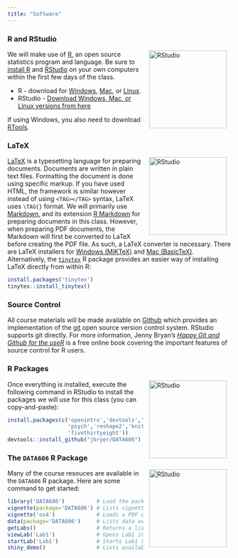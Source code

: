 ```yaml
---
title: "Software"
---
```


### R and RStudio

<img src='/images/hex/RStudio.png' alt = 'RStudio' align = 'right'  style="height:175px; padding-left:10px; padding-right:10px;"/>

We will make use of [R](http://r-project.org), an open source statistics program and language. Be sure to [install R](http://cran.r-project.org/) and [RStudio](http://rstudio.com) on your own computers within the first few days of the class.

* R - download for [Windows](http://cran.r-project.org/bin/windows/base/), [Mac](http://cran.r-project.org/bin/macosx/), or [Linux](https://cran.r-project.org).
* RStudio - [Download Windows, Mac, or Linux versions from here](https://rstudio.com/products/rstudio/download/#download)

If using Windows, you also need to download [RTools](http://cran.r-project.org/bin/windows/Rtools/).


### LaTeX

<img src='/images/hex/tinytex.png' alt = 'RStudio' align = 'right'  style="height:175px; padding-left:10px; padding-right:10px;"/>

[LaTeX](https://www.latex-project.org/) is a typesetting language for preparing documents. Documents are written in plain text files. Formatting the document is done using specific markup. If you have used HTML, the framework is similar however instead of using `<TAG></TAG>` syntax, LaTeX uses `\TAG{}` format. We will primarily use [Markdown](https://daringfireball.net/projects/markdown/), and its extension [R Markdown](https://rmarkdown.rstudio.com/) for preparing documents in this class. However, when preparing PDF documents, the Markdown will first be converted to LaTeX before creating the PDF file. As such, a LaTeX converter is necessary. There are LaTeX installers for [Windows (MiKTeX)](http://miktex.org/) and [Mac (BasicTeX)](http://www.tug.org/mactex/morepackages.html). Alternatively, the [`tinytex`](https://yihui.name/tinytex/) R package provides an easier way of installing LaTeX directly from within R:

```r
install.packages('tinytex')
tinytex::install_tinytex()
```

### Source Control

All course materials will be made available on [Github](https://github.com/jbryer/DATA606Fall2020/) which provides an implementation of the [git](https://git-scm.com/) open source version control system. RStudio supports git directly. For more information, Jenny Bryan's [*Happy Git and Github for the useR*](https://happygitwithr.com/) is a free online book covering the important features of source control for R users.

### R Packages

<img src='/images/hex/tidyverse.png' alt = 'RStudio' align = 'right'  style="height:175px; padding-left:10px; padding-right:10px;"/>

Once everything is installed, execute the following command in RStudio to install the packages we will use for this class (you can copy-and-paste):

```r
install.packages(c('openintro','devtools','tidyverse', 'ggplot2',
                   'psych','reshape2','knitr','markdown','shiny','R.rsp',
                   'fivethirtyeight'))
devtools::install_github("jbryer/DATA606")
```

### The `DATA606` R Package

<img src='/images/hex/DATA606.png' alt = 'RStudio' align = 'right'  style="height:175px; padding-left:10px; padding-right:10px;"/>

Many of the course resouces are available in the `DATA606` R package. Here are some command to get started:

```r
library('DATA606')          # Load the package
vignette(package='DATA606') # Lists vignettes in the DATA606 package
vignette('os4')             # Loads a PDF of the OpenIntro Statistics book
data(package='DATA606')     # Lists data available in the package
getLabs()                   # Returns a list of the available labs
viewLab('Lab1')             # Opens Lab1 in the default web browser
startLab('Lab1')            # Starts Lab1 (copies to getwd()), opens the Rmd file
shiny_demo()                # Lists available Shiny apps
```
